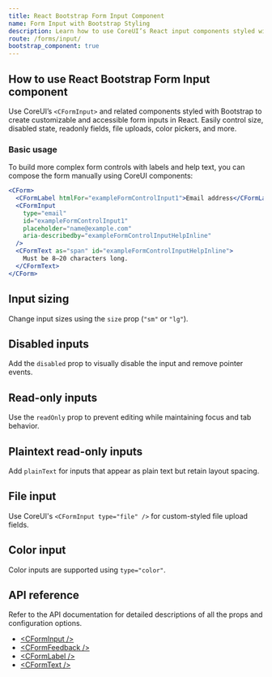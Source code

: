 ```yaml
---
title: React Bootstrap Form Input Component
name: Form Input with Bootstrap Styling
description: Learn how to use CoreUI’s React input components styled with Bootstrap to create accessible, styled, and responsive form inputs.
route: /forms/input/
bootstrap_component: true
---
```


## How to use React Bootstrap Form Input component

Use CoreUI’s `<CFormInput>` and related components styled with Bootstrap to create customizable and accessible form inputs in React. Easily control size, disabled state, readonly fields, file uploads, color pickers, and more.

### Basic usage

<ExampleSnippet className="theme-bootstrap" component="FormInputExample" componentName="React Bootstrap Form Input" />

To build more complex form controls with labels and help text, you can compose the form manually using CoreUI components:

```jsx
<CForm>
  <CFormLabel htmlFor="exampleFormControlInput1">Email address</CFormLabel>
  <CFormInput
    type="email"
    id="exampleFormControlInput1"
    placeholder="name@example.com"
    aria-describedby="exampleFormControlInputHelpInline"
  />
  <CFormText as="span" id="exampleFormControlInputHelpInline">
    Must be 8–20 characters long.
  </CFormText>
</CForm>
```

## Input sizing

Change input sizes using the `size` prop (`"sm"` or `"lg"`).

<ExampleSnippet className="theme-bootstrap" component="FormInputSizingExample" componentName="React Bootstrap Form Input" />

## Disabled inputs

Add the `disabled` prop to visually disable the input and remove pointer events.

<ExampleSnippet className="theme-bootstrap" component="FormInputDisabledExample" componentName="React Bootstrap Form Input" />

## Read-only inputs

Use the `readOnly` prop to prevent editing while maintaining focus and tab behavior.

<ExampleSnippet className="theme-bootstrap" component="FormInputReadonlyExample" componentName="React Bootstrap Form Input" />

## Plaintext read-only inputs

Add `plainText` for inputs that appear as plain text but retain layout spacing.

<ExampleSnippet className="theme-bootstrap" component="FormInputReadonlyPlainTextExample" componentName="React Bootstrap Form Input" />

<ExampleSnippet className="theme-bootstrap" component="FormInputReadonlyPlainText2Example" componentName="React Bootstrap Form Input" />

## File input

Use CoreUI's `<CFormInput type="file" />` for custom-styled file upload fields.

<ExampleSnippet className="theme-bootstrap" component="FormInputFileExample" componentName="React Bootstrap Form Input" />

## Color input

Color inputs are supported using `type="color"`.

<ExampleSnippet className="theme-bootstrap" component="FormInputColorExample" componentName="React Bootstrap Form Input" />

## API reference

Refer to the API documentation for detailed descriptions of all the props and configuration options.

- [&lt;CFormInput /&gt;](../api/#cforminput)
- [&lt;CFormFeedback /&gt;](../api/#cformfeedback)
- [&lt;CFormLabel /&gt;](../api/#cformlabel)
- [&lt;CFormText /&gt;](../api/#cformtext)
